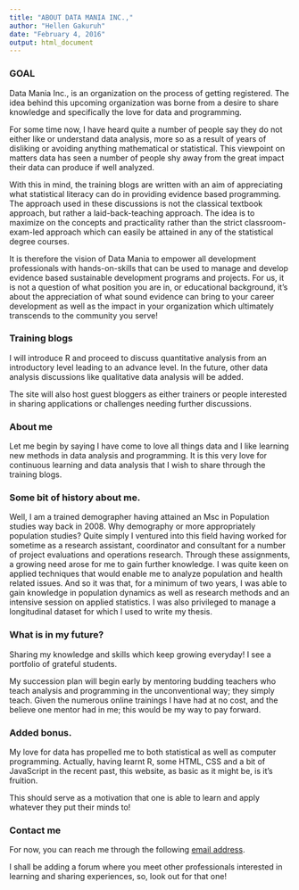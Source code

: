 ```yaml
---
title: "ABOUT DATA MANIA INC.,"
author: "Hellen Gakuruh"
date: "February 4, 2016"
output: html_document
---
```


### GOAL

Data Mania Inc., is an organization on the process of getting registered. The idea behind this upcoming organization was borne from a desire to share knowledge and specifically the love for data and programming.

For some time now, I have heard quite a number of people say they do not either like or understand data analysis, more so as a result of years of disliking or avoiding anything mathematical or statistical. This viewpoint on matters data has seen a number of people shy away from the great impact their data can produce if well analyzed.  

With this in mind, the training blogs are written with an aim of appreciating what statistical literacy can do in providing evidence based programming. The approach used in these discussions is not the classical textbook approach, but rather a laid-back-teaching approach. The idea is to maximize on the concepts and practicality rather than the strict classroom-exam-led approach which can easily be attained in any of the statistical degree courses. 

It is therefore the vision of Data Mania to empower all development professionals with hands-on-skills that can be used to manage and develop evidence based sustainable development programs and projects. For us, it is not a question of what position you are in, or educational background, it's about the appreciation of what sound evidence can bring to your career development as well as the impact in your organization which ultimately transcends to the community you serve!

### Training blogs

I will introduce R and proceed to discuss quantitative analysis from an introductory level leading to an advance level. In the future, other data analysis discussions like qualitative data analysis will be added.

The site will also host guest bloggers as either trainers or people interested in sharing applications or challenges needing further discussions.

### About me

Let me begin by saying I have come to love all things data and I like learning new methods in data analysis and programming. It is this very love for continuous learning and data analysis that I wish to share through the training blogs.

### Some bit of history about me.

Well, I am a trained demographer having attained an Msc in Population studies way back in 2008. Why demography or more appropriately population studies? Quite simply I ventured into this field having worked for sometime as a research assistant, coordinator and consultant for a number of project evaluations and operations research. Through these assignments, a growing need arose for me to gain further knowledge. I was quite keen on applied techniques that would enable me to analyze population and health related issues. And so it was that, for a minimum of two years, I was able to gain knowledge in population dynamics as well as research methods and an intensive session on applied statistics. I was also privileged to manage a longitudinal dataset for which I used to write my thesis.   

### What is in my future?

Sharing my knowledge and skills which keep growing everyday! I see a portfolio of grateful students. 

My succession plan will begin early by mentoring budding teachers who teach analysis and programming in the unconventional way; they simply teach. Given the numerous online trainings I have had at no cost, and the believe one mentor had in me; this would be my way to pay forward.

### Added bonus.

My love for data has propelled me to both statistical as well as computer programming. Actually, having learnt R, some HTML, CSS and a bit of JavaScript in the recent past, this website, as basic as it might be, is it's fruition. 

This should serve as a motivation that one is able to learn and apply whatever they put their minds to! 

### Contact me

For now, you can reach me through the following [email address](datamani@datamaniainc.com).

I shall be adding a forum where you meet other professionals interested in learning and sharing experiences, so, look out for that one!